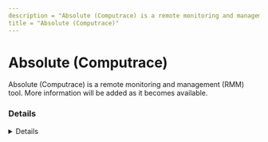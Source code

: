 ```yaml
---
description = "Absolute (Computrace) is a remote monitoring and management (RMM) tool. More information will be added as it becomes available."
title = "Absolute (Computrace)"
---
```




# Absolute (Computrace)

Absolute (Computrace) is a remote monitoring and management (RMM) tool. More information will be added as it becomes available.

### Details
<Details author={""}
         category={""}
         created={""}
         website={""}
         lastModified={"6-18-2024"}
         privileges={""}
         free={ false }
         verification={ false }
/>

#### Installation Paths
<Card code={ ["rpcnet.exe", "ctes.exe", "ctespersitence.exe", "cteshostsvc.exe", "rpcld.exe"] }/>





### Forensic Artifacts




#### Network Artifacts
<EuiSpacer size="xl"/>
<NetworkArtifactsTable data={ [{"Description": "Known remote domains", "Domains": ["*search.namequery.com", "*server.absolute.com"], "Ports": []}] }/>




### Detections
- Detects potential network activity of Absolute (Computrace) RMM tool
  - [Sigma Rule](https://github.com/magicsword-io/LOLRMM/blob/main/detections/sigma/absolute__computrace__network_sigma.yml)
- Detects potential processes activity of Absolute (Computrace) RMM tool
  - [Sigma Rule](https://github.com/magicsword-io/LOLRMM/blob/main/detections/sigma/absolute__computrace__processes_sigma.yml)

### References
- [https://community.absolute.com/s/article/Understanding-Absolutes-Endpoint-Agents-Rpcnet-CTES-and-search-namequery-com](https://community.absolute.com/s/article/Understanding-Absolutes-Endpoint-Agents-Rpcnet-CTES-and-search-namequery-com)


